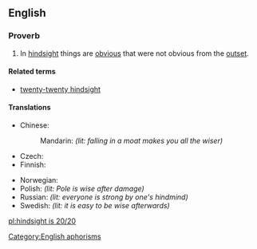 ==English==

===Proverb===
{{infl|en|proverb|head=[[hindsight]] [[is]] [[20/20]]}}

# {{idiomatic}} In [[hindsight]] things are [[obvious]] that were not obvious from the [[outset]].

====Related terms====
* [[twenty-twenty hindsight]]

====Translations====
{{trans-top|in hindsight things are obvious that were not obvious from the outset}}
* Chinese:
*: Mandarin: {{t|cmn|吃一堑，长一智|tr=chīyīqiàn，zhǎngyīzhì|sc=Hani}} ''(lit: falling in a moat makes you all the wiser)''
* Czech: {{t|cs|po bitvě je každý generál}}
* Finnish: {{t-|fi|jälkiviisaus}} {{t+|fi|on}} {{t-|fi|helppoa}}
{{trans-mid}}
* Norwegian: {{t-|no|det er lett å være etterpåklok}}
* Polish: {{t|pl|mądry Polak po szkodzie}} ''(lit: Pole is wise after damage)''
* Russian: {{t|ru|задним умом всяк крепок|tr=zádnim umóm vsjak krépok}} ''(lit: everyone is strong by one's hindmind)''
* Swedish: {{t|sv|det är lätt att vara efterklok}} ''(lit: it is easy to be wise afterwards)''
{{trans-bottom}}

[[Category:English aphorisms]]

[[pl:hindsight is 20/20]]